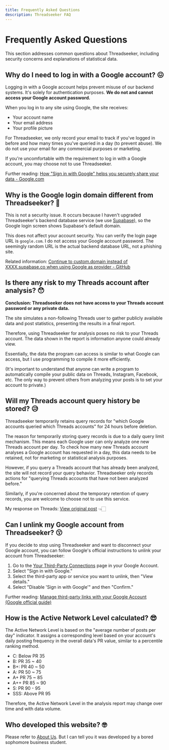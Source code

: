 ```yaml
---
title: Frequently Asked Questions
description: Threadseeker FAQ
---
```


# Frequently Asked Questions

This section addresses common questions about Threadseeker, including security concerns and explanations of statistical data.

## Why do I need to log in with a Google account? 😖

Logging in with a Google account helps prevent misuse of our backend systems. It's solely for authentication purposes. **We do not and cannot access your Google account password.**

When you log in to any site using Google, the site receives:

- Your account name
- Your email address
- Your profile picture

For Threadseeker, we only record your email to track if you've logged in before and how many times you've queried in a day (to prevent abuse). We do not use your email for any commercial purposes or marketing.

If you're uncomfortable with the requirement to log in with a Google account, you may choose not to use Threadseeker.

Further reading: [How "Sign in with Google" helps you securely share your data - Google.com](https://support.google.com/accounts/answer/12921417?hl=en)

## Why is the Google login domain different from Threadseeker? 🧐

This is not a security issue. It occurs because I haven't upgraded Threadseeker's backend database service (we use [Supabase](https://supabase.com)), so the Google login screen shows Supabase's default domain.

This does not affect your account security. You can verify the login page URL is `google.com`. I do not access your Google account password. The seemingly random URL is the actual backend database URL, not a phishing site.

Related information: [Continue to custom.domain instead of XXXX.supabase.co when using Google as provider - GitHub](https://github.com/orgs/supabase/discussions/5041)

## Is there any risk to my Threads account after analysis? 😯

**Conclusion: Threadseeker does not have access to your Threads account password or any private data.**

The site simulates a non-following Threads user to gather publicly available data and post statistics, presenting the results in a final report.

Therefore, using Threadseeker for analysis poses no risk to your Threads account. The data shown in the report is information anyone could already view.

Essentially, the data the program can access is similar to what Google can access, but I use programming to compile it more efficiently.

(It's important to understand that anyone can write a program to automatically compile your public data on Threads, Instagram, Facebook, etc. The only way to prevent others from analyzing your posts is to set your account to private.)

## Will my Threads account query history be stored? 😥

Threadseeker temporarily retains query records for "which Google accounts queried which Threads accounts" for 24 hours before deletion.

The reason for temporarily storing query records is due to a daily query limit mechanism. This means each Google user can only analyze one new Threads account per day. To check how many new Threads account analyses a Google account has requested in a day, this data needs to be retained, not for marketing or statistical analysis purposes.

However, if you query a Threads account that has already been analyzed, the site will not record your query behavior. Threadseeker only records actions for "querying Threads accounts that have not been analyzed before."

Similarly, if you're concerned about the temporary retention of query records, you are welcome to choose not to use this service.

My response on Threads: [View original post](https://www.threads.net/@cjs.shawn/post/C5wBOjZvcVJ) 👈🏻

## Can I unlink my Google account from Threadseeker? 😗

If you decide to stop using Threadseeker and want to disconnect your Google account, you can follow Google's official instructions to unlink your account from Threadseeker:

1. Go to the [Your Third-Party Connections](https://myaccount.google.com/connections) page in your Google Account.
2. Select "Sign in with Google."
3. Select the third-party app or service you want to unlink, then "View details."
4. Select "Disable 'Sign in with Google'" and then "Confirm."

Further reading: [Manage third-party links with your Google Account (Google official guide)](https://support.google.com/accounts/answer/13533235?hl=en)

## How is the Active Network Level calculated? 😎

The Active Network Level is based on the "average number of posts per day" indicator. It assigns a corresponding level based on your account's daily posting frequency in the overall data's PR value, similar to a percentile ranking method.

- C: Below PR 35
- B: PR 35 ~ 40
- B+: PR 40 ~ 50
- A: PR 50 ~ 75
- A+ PR 75 ~ 85
- A++ PR 85 ~ 90
- S: PR 90 - 95
- SSS: Above PR 95

Therefore, the Active Network Level in the analysis report may change over time and with data volume.

## Who developed this website? 🤓

Please refer to [About Us](/docs/about). But I can tell you it was developed by a bored sophomore business student.